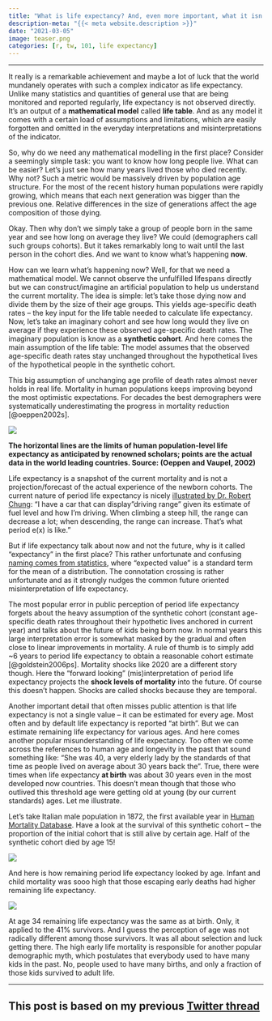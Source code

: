 ```yaml
---
title: "What is life expectancy? And, even more important, what it isn't"
description-meta: "{{< meta website.description >}}"
date: "2021-03-05"
image: teaser.png
categories: [r, tw, 101, life expectancy]
---
```


***

It really is a remarkable achievement and maybe a lot of luck that the world mundanely operates with such a complex indicator as life expectancy. Unlike many statistics and quantities of general use that are being monitored and reported regularly, life expectancy is not observed directly. It's an output of a **mathematical model** called **life table**. And as any model it comes with a certain load of assumptions and limitations, which are easily forgotten and omitted in the everyday interpretations and misinterpretations of the indicator. 

So, why do we need any mathematical modelling in the first place? Consider a seemingly simple task: you want to know how long people live. What can be easier? Let's just see how many years lived those who died recently. Why not? Such a metric would be massively driven by population age structure. For the most of the recent history human populations were rapidly growing, which means that each next generation was bigger than the previous one. Relative differences in the size of generations affect the age composition of those dying. 

Okay. Then why don't we simply take a group of people born in the same year and see how long on average they live? We could (demographers call such groups cohorts). But it takes remarkably long to wait until the last person in the cohort dies. And we want to know what's happening **now**. 

How can we learn what's happening now? Well, for that we need a mathematical model. We cannot observe the unfulfilled lifespans directly but we can construct/imagine an artificial population to help us understand the current mortality. The idea is simple: let’s take those dying now and divide them by the size of their age groups. This yields age-specific death rates – the key input for the life table needed to calculate life expectancy. Now, let's take an imaginary cohort and see how long would they live on average if they experience these observed age-specific death rates. The imaginary population is know as a **synthetic cohort**. And here comes the main assumption of the life table: The model assumes that the observed age-specific death rates stay unchanged throughout the hypothetical lives of the hypothetical people in the synthetic cohort. 

This big assumption of unchanging age profile of death rates almost never holds in real life. Mortality in human populations keeps improving beyond the most optimistic expectations. For decades the best demographers were systematically underestimating the progress in mortality reduction [@oeppen2002s].


![](oeppen-vaupel.jpg)
 
**The horizontal lines are the limits of human population-level life expectancy as anticipated by renowned scholars; points are the actual data in the world leading countries. Source: (Oeppen and Vaupel, 2002)**

Life expectancy is a snapshot of the current mortality and is not a projection/forecast of the actual experience of the newborn cohorts. The current nature of period life expectancy is nicely [illustrated by Dr. Robert Chung][robert-1]: “I have a car that can display "driving range" given its estimate of fuel level and how I'm driving. When climbing a steep hill, the range can decrease a lot; when descending, the range can increase. That's what period e(x) is like.”

But if life expectancy talk about now and not the future, why is it called “expectancy” in the first place? This rather unfortunate and confusing [naming comes from statistics][robert-2], where “expected value” is a standard term for the mean of a distribution. The connotation crossing is rather unfortunate and as it strongly nudges the common future oriented misinterpretation of life expectancy. 

The most popular error in public perception of period life expectancy forgets about the heavy assumption of the synthetic cohort (constant age-specific death rates throughout their hypothetic lives anchored in current year) and talks about the future of kids being born now. In normal years this large interpretation error is somewhat masked by the gradual and often close to linear improvements in mortality. A rule of thumb is to simply add ~6 years to period life expectancy to obtain a reasonable cohort estimate [@goldstein2006ps]. Mortality shocks like 2020 are a different story though. Here the "forward looking" (mis)interpretation of period life expectancy projects the **shock levels of mortality** into the future. Of course this doesn't happen. Shocks are called shocks because they are temporal.

Another important detail that often misses public attention is that life expectancy is not a single value – it can be estimated for every age. Most often and by default life expectancy is reported "at birth". But we can estimate remaining life expectancy for various ages. And here comes another popular misunderstanding of life expectancy. Too often we come across the references to human age and longevity in the past that sound something like: “She was 40, a very elderly lady by the standards of that time as people lived on average about 30 years back the”. True, there were times when life expectancy **at birth** was about 30 years even in the most developed now countries. This doesn't mean though that those who outlived this threshold age were getting old at young (by our current standards) ages. Let me illustrate. 

Let's take Italian male population in 1872, the first available year in [Human Mortality Database][hmd]. Have a look at the survival of this synthetic cohort – the proportion of the initial cohort that is still alive by certain age. Half of the synthetic cohort died by age 15!


![](ita-lx.png)

And here is how remaining period life expectancy looked by age. Infant and child mortality was sooo high that those escaping early deaths had higher remaining life expectancy. 

![](ita-ex.png)

At age 34 remaining life expectancy was the same as at birth. Only, it applied to the 41% survivors. And I guess the perception of age was not radically different among those survivors. It was all about selection and luck getting there. The high early life mortality is responsible for another popular demographic myth, which postulates that everybody used to have many kids in the past. No, people used to have many births, and only a fraction of those kids survived to adult life. 

***

::: {.callout-tip}
# This post is based on my previous [Twitter thread][thread]
:::


[robert-1]: https://twitter.com/therealrchung/status/1365091610766155778
[robert-2]: https://twitter.com/therealrchung/status/1365313760416526340
[hmd]: https://www.mortality.org/
[thread]: https://twitter.com/ikashnitsky/status/1367856010476613632

